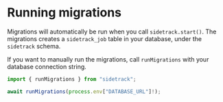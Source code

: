 # Running migrations

Migrations will automatically be run when you call `sidetrack.start()`.
The migrations creates a `sidetrack_job` table in your database, under the `sidetrack` schema.

If you want to manually run the migrations, call `runMigrations` with your database connection string.

```ts twoslash
import { runMigrations } from "sidetrack";

await runMigrations(process.env["DATABASE_URL"]!);
```
